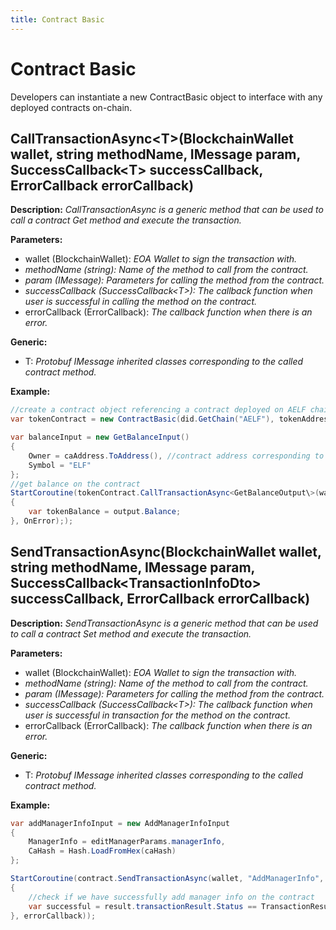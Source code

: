 ```yaml
---
title: Contract Basic
---
```


# Contract Basic

Developers can instantiate a new ContractBasic object to interface with any deployed contracts on-chain.

## CallTransactionAsync<T\>(BlockchainWallet wallet, string methodName, IMessage param, SuccessCallback<T\> successCallback, ErrorCallback errorCallback)

**Description:** *CallTransactionAsync is a generic method that can be used to call a contract Get method and execute the transaction.*

**Parameters:**

-   wallet (BlockchainWallet): *EOA Wallet to sign the transaction with.*
-   *methodName (string): Name of the method to call from the contract.*
-   *param (IMessage): Parameters for calling the method from the contract.*
-   *successCallback (SuccessCallback<T\>): The callback function when user is successful in calling the method on the contract.*
-   errorCallback (ErrorCallback): *The callback function when there is an error.*

**Generic:**

-   T: *Protobuf IMessage inherited classes corresponding to the called contract method.*

**Example:**

```c#
//create a contract object referencing a contract deployed on AELF chain
var tokenContract = new ContractBasic(did.GetChain("AELF"), tokenAddress);

var balanceInput = new GetBalanceInput()
{
    Owner = caAddress.ToAddress(), //contract address corresponding to the chain
    Symbol = "ELF"
};
//get balance on the contract
StartCoroutine(tokenContract.CallTransactionAsync<GetBalanceOutput\>(wallet, "GetBalance", balanceInput, output =>
{
    var tokenBalance = output.Balance;
}, OnError););
```

## SendTransactionAsync(BlockchainWallet wallet, string methodName, IMessage param, SuccessCallback<TransactionInfoDto\> successCallback, ErrorCallback errorCallback)

**Description:** *SendTransactionAsync is a generic method that can be used to call a contract Set method and execute the transaction.*

**Parameters:**

-   wallet (BlockchainWallet): *EOA Wallet to sign the transaction with.*
-   *methodName (string): Name of the method to call from the contract.*
-   *param (IMessage): Parameters for calling the method from the contract.*
-   *successCallback (SuccessCallback<T\>): The callback function when user is successful in transaction for the method on the contract.*
-   errorCallback (ErrorCallback): *The callback function when there is an error.*

**Generic:**

-   T: *Protobuf IMessage inherited classes corresponding to the called contract method.*

**Example:**

```c#
var addManagerInfoInput = new AddManagerInfoInput
{
    ManagerInfo = editManagerParams.managerInfo,
    CaHash = Hash.LoadFromHex(caHash)
};

StartCoroutine(contract.SendTransactionAsync(wallet, "AddManagerInfo", addManagerInfoInput, result =>
{
    //check if we have successfully add manager info on the contract
    var successful = result.transactionResult.Status == TransactionResultStatus.Mined.ToString();
}, errorCallback));
```
